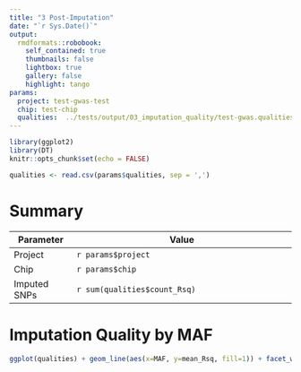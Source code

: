 ```yaml
---
title: "3 Post-Imputation"
date: "`r Sys.Date()`"
output:
  rmdformats::robobook:
    self_contained: true
    thumbnails: false
    lightbox: true
    gallery: false
    highlight: tango
params:
  project: test-gwas-test
  chip: test-chip
  qualities:  ../tests/output/03_imputation_quality/test-gwas.qualities.txt
---
```


```r
library(ggplot2)
library(DT)
knitr::opts_chunk$set(echo = FALSE)
```

```r
qualities <- read.csv(params$qualities, sep = ',')
```

# Summary

| Parameter     | Value                                      |
| ------------- |--------------------------------------------|
| Project       | `r params$project`                         |
| Chip          | `r params$chip`                            |
| Imputed SNPs  | `r sum(qualities$count_Rsq)`                                           |


# Imputation Quality by MAF


```r
ggplot(qualities) + geom_line(aes(x=MAF, y=mean_Rsq, fill=1)) + facet_wrap(~source) + ylim(c(0,1))
```
